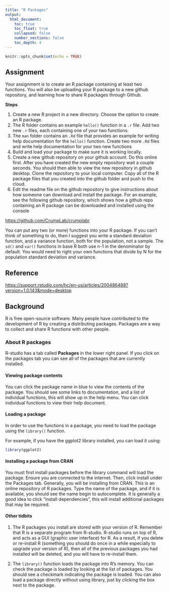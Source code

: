 ```yaml
---
title: "R Packages"
output: 
  html_document:
    toc: true
    toc_float: true
    collapsed: false
    number_sections: false
    toc_depth: 4
---
```


```r
knitr::opts_chunk$set(echo = TRUE)
```

## Assignment

Your assignment is to create an R package containing at least two functions. You will also be uploading your R package to a new github repository, and learning how to share R packages through Github.

**Steps**

1. Create a new R project in a new directory. Choose the option to create an R package.
2. The R folder contains an example `hello()` function in a `.r` file. Add two new `.r` files, each containing one of your two functions.
3. The `man` folder contains an `.Rd` file that provides an example for writing help documentation for the `hello()` function. Create two more `.Rd` files and write help documentation for your two new functions
4. Build and load your package to make sure it is working locally.
5. Create a new github repository on your github account. Do this online first. After you have created the new empty repository wait a couple seconds. You should then able to view the new repository in github desktop. Clone the repository to your local computer. Copy all of the R package files that you created into the github folder and push to the cloud.
6. Edit the readme file on the github repository to give instructions about how someone can download and install the package. For an example, see the following github repository, which shows how a github repo containing an R package can be downloaded and installed using the console

[https://github.com/CrumpLab/crumplabr](https://github.com/CrumpLab/crumplabr)

You can put any two (or more) functions into your R package. If you can't think of something to do, then I suggest you write a standard deviation function, and a variance function, both for the population, not a sample. The `sd()` and `var()` functions in base R both use n-1 in the denominator by default. You would need to right your own functions that divide by N for the population standard deviation and variance.

## Reference

[https://support.rstudio.com/hc/en-us/articles/200486488?version=1.0.143&mode=desktop](https://support.rstudio.com/hc/en-us/articles/200486488?version=1.0.143&mode=desktop)

## Background

R is free open-source software. Many people have contributed to the development of R by creating a distributing packages. Packages are a way to collect and share R functions with other people. 

### About R packages

R-studio has a tab called **Packages** in the lower right panel. If you click on the packages tab you can see all of the packages that are currently installed.

#### Viewing package contents

You can click the package name in blue to view the contents of the package. You should see some links to documentation, and a list of individual functions, this will show up in the help menu. You can click individual functions to view their help document.

#### Loading a package

In order to use the functions in a package, you need to load the package using the `library()` function.

For example, if you have the ggplot2 library installed, you can load it using:

```r
library(ggplot2)
```

#### Installing a package from CRAN

You must first install packages before the library command will load the package. Ensure you are connected to the internet. Then, click install under the Packages tab. Generally, you will be installing from CRAN. This is an online repository of R packages. Type the name of the package, and if it is available, you should see the name begin to autocomplete. It is generally a good idea to click "install dependencies", this will install additional packages that may be required. 

#### Other tidbits

1. The R packages you install are stored with your version of R. Remember that R is a separate program from R-studio. R-studio runs on top of R, and acts as a GUI (graphic user interface) for R. As a result, if you delete or re-install R (something you should do once in a while especially to upgrade your version of R), then all of the previous packages you had installed will be deleted, and you will have to re-install them.

2. The `library()` function loads the package into R's memory. You can check the package is loaded by looking at the list of packages. You should see a checkmark indicating the package is loaded. You can also load a package directly without using library, just by clicking the box next to the package.










